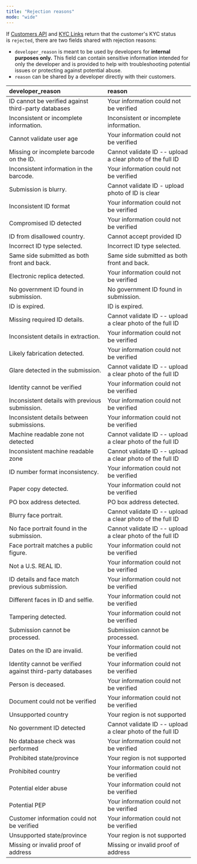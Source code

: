 ```yaml
---
title: "Rejection reasons"
mode: "wide"
---
```


If [Customers API](/platform/customers/customers/api) and [KYC Links](/platform/customers/customers/kyclinks) return that the customer's KYC status is `rejected`, there are two fields shared with rejection reasons:

- `developer_reason` is meant to be used by developers for **internal purposes only.** This field can contain sensitive information intended for only the developer and is provided to help with troubleshooting potential issues or protecting against potential abuse.
- `reason` can be shared by a developer directly with their customers.

| **developer_reason**                                      | **reason**                                                |
| :-------------------------------------------------------- | :-------------------------------------------------------- |
| ID cannot be verified against third-party databases       | Your information could not be verified                    |
| Inconsistent or incomplete information.                   | Inconsistent or incomplete information.                   |
| Cannot validate user age                                  | Your information could not be verified                    |
| Missing or incomplete barcode on the ID.                  | Cannot validate ID -- upload a clear photo of the full ID |
| Inconsistent information in the barcode.                  | Your information could not be verified                    |
| Submission is blurry.                                     | Cannot validate ID - upload photo of ID is clear          |
| Inconsistent ID format                                    | Your information could not be verified                    |
| Compromised ID detected                                   | Your information could not be verified                    |
| ID from disallowed country.                               | Cannot accept provided ID                                 |
| Incorrect ID type selected.                               | Incorrect ID type selected.                               |
| Same side submitted as both front and back.               | Same side submitted as both front and back.               |
| Electronic replica detected.                              | Your information could not be verified                    |
| No government ID found in submission.                     | No government ID found in submission.                     |
| ID is expired.                                            | ID is expired.                                            |
| Missing required ID details.                              | Cannot validate ID -- upload a clear photo of the full ID |
| Inconsistent details in extraction.                       | Your information could not be verified                    |
| Likely fabrication detected.                              | Your information could not be verified                    |
| Glare detected in the submission.                         | Cannot validate ID -- upload a clear photo of the full ID |
| Identity cannot be verified                               | Your information could not be verified                    |
| Inconsistent details with previous submission.            | Your information could not be verified                    |
| Inconsistent details between submissions.                 | Your information could not be verified                    |
| Machine readable zone not detected                        | Cannot validate ID -- upload a clear photo of the full ID |
| Inconsistent machine readable zone                        | Cannot validate ID -- upload a clear photo of the full ID |
| ID number format inconsistency.                           | Your information could not be verified                    |
| Paper copy detected.                                      | Your information could not be verified                    |
| PO box address detected.                                  | PO box address detected.                                  |
| Blurry face portrait.                                     | Cannot validate ID -- upload a clear photo of the full ID |
| No face portrait found in the submission.                 | Cannot validate ID -- upload a clear photo of the full ID |
| Face portrait matches a public figure.                    | Your information could not be verified                    |
| Not a U.S. REAL ID.                                       | Your information could not be verified                    |
| ID details and face match previous submission.            | Your information could not be verified                    |
| Different faces in ID and selfie.                         | Your information could not be verified                    |
| Tampering detected.                                       | Your information could not be verified                    |
| Submission cannot be processed.                           | Submission cannot be processed.                           |
| Dates on the ID are invalid.                              | Your information could not be verified                    |
| Identity cannot be verified against third-party databases | Your information could not be verified                    |
| Person is deceased.                                       | Your information could not be verified                    |
| Document could not be verified                            | Your information could not be verified                    |
| Unsupported country                                       | Your region is not supported                              |
| No government ID detected                                 | Cannot validate ID -- upload a clear photo of the full ID |
| No database check was performed                           | Your information could not be verified                    |
| Prohibited state/province                                 | Your region is not supported                              |
| Prohibited country                                        | Your information could not be verified                    |
| Potential elder abuse                                     | Your information could not be verified                    |
| Potential PEP                                             | Your information could not be verified                    |
| Customer information could not be verified                | Your information could not be verified                    |
| Unsupported state/province                                | Your region is not supported                              |
| Missing or invalid proof of address                       | Missing or invalid proof of address                       |